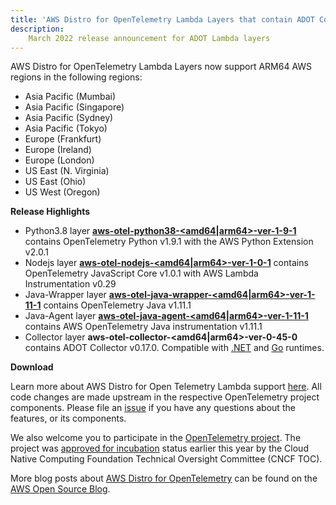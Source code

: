 ```yaml
---
title: 'AWS Distro for OpenTelemetry Lambda Layers that contain ADOT Collector v0.17.0 are released and now support ARM64 architecture'
description:
    March 2022 release announcement for ADOT Lambda layers
---
```



<SectionSeparator />

AWS Distro for OpenTelemetry Lambda Layers now support ARM64 AWS regions in the following regions:
* Asia Pacific (Mumbai)
* Asia Pacific (Singapore)
* Asia Pacific (Sydney)
* Asia Pacific (Tokyo)
* Europe (Frankfurt)
* Europe (Ireland)
* Europe (London)
* US East (N. Virginia)
* US East (Ohio)
* US West (Oregon)

<SectionSeparator />

**Release Highlights**

* Python3.8 layer [**aws-otel-python38-<amd64|arm64>-ver-1-9-1**](https://aws-otel.github.io/docs/getting-started/lambda/lambda-python) contains OpenTelemetry Python v1.9.1 with the AWS Python Extension v2.0.1
* Nodejs layer [**aws-otel-nodejs-<amd64|arm64>-ver-1-0-1**](https://aws-otel.github.io/docs/getting-started/lambda/lambda-js) contains OpenTelemetry JavaScript Core v1.0.1 with AWS Lambda Instrumentation v0.29
* Java-Wrapper layer [**aws-otel-java-wrapper-<amd64|arm64>-ver-1-11-1**](https://aws-otel.github.io/docs/getting-started/lambda/lambda-java) contains OpenTelemetry Java v1.11.1
* Java-Agent layer [**aws-otel-java-agent-<amd64|arm64>-ver-1-11-1**](https://aws-otel.github.io/docs/getting-started/lambda/lambda-java-auto-instr) contains AWS OpenTelemetry Java instrumentation v1.11.1
* Collector layer **aws-otel-collector-<amd64|arm64>-ver-0-45-0** contains ADOT Collector v0.17.0. Compatible with [.NET](https://aws-otel.github.io/docs/getting-started/lambda/lambda-dotnet) and [Go](https://aws-otel.github.io/docs/getting-started/lambda/lambda-go) runtimes.

**Download**

Learn more about AWS Distro for Open Telemetry Lambda support [here](https://aws-otel.github.io/docs/getting-started/lambda). All code changes are made upstream in the respective OpenTelemetry project components. Please file an [issue](https://github.com/aws-observability/aws-otel-community/issues) if you have any questions about the features, or its components.

We also welcome you to participate in the [OpenTelemetry project](https://github.com/open-telemetry). The project was [approved for incubation](https://www.cncf.io/blog/2021/08/26/opentelemetry-becomes-a-cncf-incubating-project/) status earlier this year by the Cloud Native Computing Foundation Technical Oversight Committee (CNCF TOC). 

More blog posts about 
[AWS Distro for OpenTelemetry](https://aws.amazon.com/blogs/opensource/category/management-tools/aws-distro-for-opentelemetry/) can be found on the 
[AWS Open Source Blog](https://aws.amazon.com/blogs/opensource/category/management-tools/aws-distro-for-opentelemetry/).
